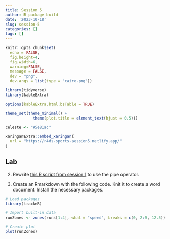 ```yaml
---
title: Session 5
author: R package build
date: '2023-10-18'
slug: session-5
categories: []
tags: []
---
```





```r
knitr::opts_chunk$set(
  echo = FALSE, 
  fig.height=4, 
  fig.width=6, 
  warning=FALSE, 
  message = FALSE,
  dev = "png", 
  dev.args = list(type = "cairo-png"))

library(tidyverse)
library(kableExtra)

options(kableExtra.html.bsTable = TRUE)

theme_set(theme_minimal() + 
            theme(plot.title = element_text(hjust = 0.5)))

celeste <- "#5e81ac"

```



```r
xaringanExtra::embed_xaringan(
  url = "https://r4ds-sports-session5.netlify.app/"
)
```


## Lab

2) Rewrite [this R script from session 1](./script.R) to use the pipe operator.


1) Create an Rmarkdown with the following code. Knit it to create a word document. Install the necessary packages.

```r
# Load packages
library(trackeR)

# Import built-in data
runZones <- zones(runs[1:4], what = "speed", breaks = c(0, 2:6, 12.5))

# Create plot
plot(runZones)

```

